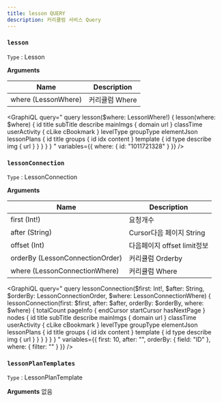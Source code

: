 ```yaml
---
title: lesson QUERY
description: 커리큘럼 서비스 Query
---
```



### `lesson`
`Type` : <Link to="/object/lesson/#Lesson/">Lesson</Link>

**Arguments**

| Name | Description |
| -------- | -------- | 
| where  (<Link to="/object/lesson/#LessonWhere">LessonWhere</Link>)  | 커리큘럼 Where  | 

<GraphiQL
  query="
    query lesson($where: LessonWhere!) {
      lesson(where: $where) {
        id
        title
        subTitle
        describe
        mainImgs {
          domain
          url
        }
        classTime
        userActivity {
          cLike
          cBookmark
        }
        levelType
        groupType
        elementJson
        lessonPlans {
          id
          title
          groups {
            id
            idx
            content 
          }
          template {
            id
            type
            describe
            img {
              url
            }
          }
        }
      }
    }
  "
  variables={{
    where: {
      id: "1011721328"
    }
  }}
/>



### `lessonConnection`
`Type` : <Link to="/object/lesson/#LessonConnection/">LessonConnection</Link>

**Arguments**

| Name | Description |
| -------- | -------- | 
| first (Int!)  | 요청개수   | 
| after (String) | Cursor다음 페이지 String | 
| offset (Int) | 다음페이지 offset limit정보 |
| orderBy (<Link to="/object/lesson/#LessonConnectionOrder">LessonConnectionOrder</Link>)  | 커리큘럼 Orderby  | 
| where  (<Link to="/object/lesson/#LessonConnectionWhere">LessonConnectionWhere</Link>)  | 커리큘럼 Where  | 

<GraphiQL
  query="
    query lessonConnection($first: Int!, $after: String, $orderBy: LessonConnectionOrder, $where: LessonConnectionWhere) {
      lessonConnection(first: $first, after: $after, orderBy: $orderBy, where: $where) {
        totalCount
        pageInfo {
            endCursor
            startCursor
            hasNextPage
        }
        nodes {
          id
          title
          subTitle
          describe
          mainImgs {
            domain
            url
          }
          classTime
          userActivity {
            cLike
            cBookmark
          }
          levelType
          groupType
          elementJson
          lessonPlans {
            id
            title
            groups {
              id
              idx
              content 
            }
            template {
              id
              type
              describe
              img {
                url
              }
            }
          }
        }
      }
    }
  "
  variables={{
    first: 10,
    after: "",
    orderBy: {
      field: "ID"
    },
    where: {
      filter: ""
    }
  }}
/>

### `lessonPlanTemplates`
`Type` : <Link to="/object/lesson/#LessonPlanTemplate/">LessonPlanTemplate</Link>

**Arguments**
없음 

<GraphiQL
  query="
    query lessonPlanTemplates {
      lessonPlanTemplates {
        id
        type
        describe
        img {
          url
        }
      }
    }
  "
/>